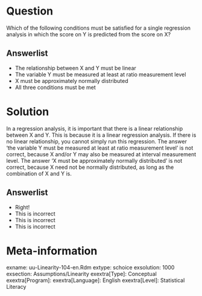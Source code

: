 Question
========
Which of the following conditions must be satisfied for a single regression analysis in which the score on Y is predicted from the score on X?

Answerlist
----------
* The relationship between X and Y must be linear
* The variable Y must be measured at least at ratio measurement level
* X must be approximately normally distributed
* All three conditions must be met

Solution
========
In a regression analysis, it is important that there is a linear relationship between X and Y. This is because it is a linear regression analysis. If there is no linear relationship, you cannot simply run this regression.
The answer ‘the variable Y must be measured at least at ratio measurement level’ is not correct, because X and/or Y may also be measured at interval measurement level.
The answer ‘X must be approximately normally distributed’ is not correct, because X need not be normally distributed, as long as the combination of X and Y is.

Answerlist
----------
* Right!
* This is incorrect
* This is incorrect
* This is incorrect

Meta-information
================
exname: uu-Linearity-104-en.Rdm
extype: schoice
exsolution: 1000
exsection: Assumptions/Linearity
exextra[Type]: Conceptual
exextra[Program]: 
exextra[Language]: English
exextra[Level]: Statistical Literacy
